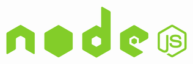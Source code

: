 <svg viewBox="0 0 128 128">
    <title>NodeJS</title>
    <path
        fill="#83CD29"
        d="M114.325 80.749c-.29 0-.578-.076-.832-.224l-2.65-1.568c-.396-.221-.203-.3-.072-.345.528-.184.635-.227 1.198-.545.059-.033.136-.021.197.015l2.035 1.209a.261.261 0 00.246 0l7.937-4.581a.248.248 0 00.122-.215v-9.16a.256.256 0 00-.123-.219l-7.934-4.577a.254.254 0 00-.245 0l-7.933 4.578a.259.259 0 00-.125.218v9.16c0 .088.049.171.125.212l2.174 1.257c1.18.589 1.903-.105 1.903-.803v-9.045c0-.127.103-.228.23-.228h1.007c.125 0 .229.101.229.228v9.045c0 1.574-.857 2.477-2.35 2.477-.459 0-.82 0-1.828-.496l-2.081-1.198a1.676 1.676 0 01-.832-1.448v-9.16c0-.595.317-1.15.832-1.446l7.937-4.587a1.743 1.743 0 011.667 0l7.937 4.587c.514.297.833.852.833 1.446v9.16a1.68 1.68 0 01-.833 1.448l-7.937 4.582a1.651 1.651 0 01-.834.223m2.453-6.311c-3.475 0-4.202-1.595-4.202-2.932a.23.23 0 01.23-.229h1.026a.23.23 0 01.228.194c.154 1.045.617 1.572 2.718 1.572 1.671 0 2.383-.378 2.383-1.266 0-.512-.202-.891-2.8-1.146-2.172-.215-3.515-.694-3.515-2.433 0-1.601 1.35-2.557 3.612-2.557 2.543 0 3.801.883 3.96 2.777a.235.235 0 01-.06.176.236.236 0 01-.168.073h-1.031a.228.228 0 01-.223-.179c-.248-1.1-.848-1.451-2.479-1.451-1.825 0-2.037.637-2.037 1.112 0 .577.25.745 2.715 1.071 2.439.323 3.598.779 3.598 2.494.001 1.733-1.441 2.724-3.955 2.724M97.982 68.43c.313-.183.506-.517.506-.88v-2.354c0-.362-.192-.696-.506-.879l-8.364-4.856a1.017 1.017 0 00-1.019-.002l-8.416 4.859a1.018 1.018 0 00-.508.88v9.716c0 .365.196.703.514.884l8.363 4.765c.308.177.686.178.997.006l5.058-2.812a.508.508 0 00.006-.885l-8.468-4.86a.507.507 0 01-.256-.44v-3.046c0-.182.097-.349.254-.439l2.637-1.52a.505.505 0 01.507 0l2.637 1.52a.507.507 0 01.255.439v2.396a.507.507 0 00.764.44l5.039-2.932m-8.998-.456a.2.2 0 01.195 0l1.615.933c.06.035.097.1.097.169v1.865c0 .07-.037.134-.097.169l-1.615.932a.194.194 0 01-.195 0l-1.614-.932a.194.194 0 01-.098-.169v-1.865c0-.069.037-.134.098-.169l1.614-.933m-21.901 3.88c0 .09-.048.174-.127.22l-2.89 1.666a.251.251 0 01-.254 0l-2.89-1.666a.255.255 0 01-.127-.22v-3.338c0-.09.049-.175.127-.221l2.89-1.668a.248.248 0 01.255 0l2.891 1.668a.258.258 0 01.126.221v3.338zm.781-24.716a.511.511 0 00-.756.444v12.915a.359.359 0 01-.177.308.359.359 0 01-.356 0l-2.108-1.215a1.017 1.017 0 00-1.015 0l-8.418 4.858a1.018 1.018 0 00-.509.881v9.719c0 .363.194.698.508.881l8.418 4.861c.314.182.702.182 1.017 0l8.42-4.861a1.02 1.02 0 00.508-.881V50.821c0-.368-.2-.708-.521-.888l-5.011-2.795M38.238 59.407a1.014 1.014 0 011.016 0l8.418 4.857c.314.182.508.518.508.881v9.722c0 .363-.194.699-.508.881l-8.417 4.861a1.02 1.02 0 01-1.017 0l-8.415-4.861a1.02 1.02 0 01-.508-.881v-9.723c0-.362.194-.698.508-.88l8.415-4.857M22.93 65.064c0-.366-.192-.702-.508-.883l-8.415-4.843a.99.99 0 00-.464-.133h-.087a.993.993 0 00-.464.133l-8.416 4.843a1.02 1.02 0 00-.509.883l.018 13.04c0 .182.095.351.254.439a.487.487 0 00.505 0l5-2.864c.316-.188.509-.519.509-.882v-6.092c0-.364.192-.699.507-.881l2.13-1.226a.994.994 0 01.508-.137c.174 0 .352.044.507.137l2.128 1.226c.315.182.509.517.509.881v6.092c0 .363.195.696.509.882l5 2.864a.508.508 0 00.76-.439l.019-13.04"
    ></path>
</svg>
